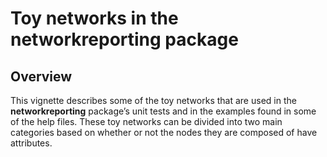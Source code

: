 Toy networks in the **networkreporting** package
=================================================
<!--
%\VignetteEngine{knitr}
%\VignetteIndexEntry{network scale-up}
-->

Overview
--------

This vignette describes some of the toy networks that are used in the **networkreporting** package's unit tests and in the examples found in some of the help files.  These toy networks can be divided into two main categories based on whether or not the nodes they are composed of have attributes.


